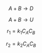 $$
A + B \rightarrow D \tag{1}
$$

$$
A + B \rightarrow U \tag{2}
$$

$$
r_1 = k_1 C_AC_B \tag{3}
$$

$$
r_2 = k_2 C_AC_B \tag{4}
$$